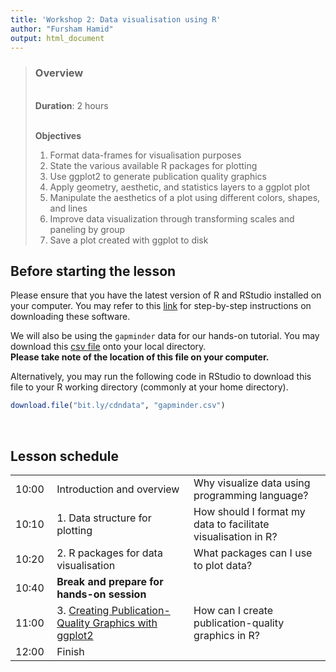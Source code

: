 ```yaml
---
title: 'Workshop 2: Data visualisation using R'
author: "Fursham Hamid"
output: html_document
---
```


> ### Overview
><br />
> **Duration**: 2 hours
><br />
><br />
>
> **Objectives**
>
> 1) Format data-frames for visualisation purposes
> 2) State the various available R packages for plotting
> 3) Use ggplot2 to generate publication quality graphics
> 4) Apply geometry, aesthetic, and statistics layers to a ggplot plot
> 5) Manipulate the aesthetics of a plot using different colors, shapes, and lines
> 6) Improve data visualization through transforming scales and paneling by group
> 7) Save a plot created with ggplot to disk
><br />

## Before starting the lesson
Please ensure that you have the latest version of R and RStudio installed on 
your computer. You may refer to this [link](https://datacarpentry.org/R-ecology-lesson/#preparations) 
for step-by-step instructions on downloading these software.  

We will also be using the `gapminder` data for our hands-on tutorial. You may
download this [csv file](https://emckclac-my.sharepoint.com/:f:/g/personal/k1768990_kcl_ac_uk/ElAlwol0kydHps1zyu1TqL8BS4Az_IniKS7uReVMjKjSgw?e=JVktTj)
onto your local directory.  
**Please take note of the location of this file on your computer.**  

Alternatively, you may run the following code in RStudio to download this file
to your R working directory (commonly at your home directory).
```r
download.file("bit.ly/cdndata", "gapminder.csv")
```

<br/ >

## Lesson schedule
||||
|:---|:------------|:------------|
|10:00|Introduction and overview| Why visualize data using programming language? |
|10:10|1. Data structure for plotting  | How should I format my data to facilitate visualisation in R? |
|10:20|2. R packages for data visualisation | What packages can I use to plot data? |
|10:40|**Break and prepare for hands-on session**||
|11:00|3. [Creating Publication-Quality Graphics with ggplot2](http://swcarpentry.github.io/r-novice-gapminder/08-plot-ggplot2/index.html)|  How can I create publication-quality graphics in R?  |
|12:00|Finish| |










